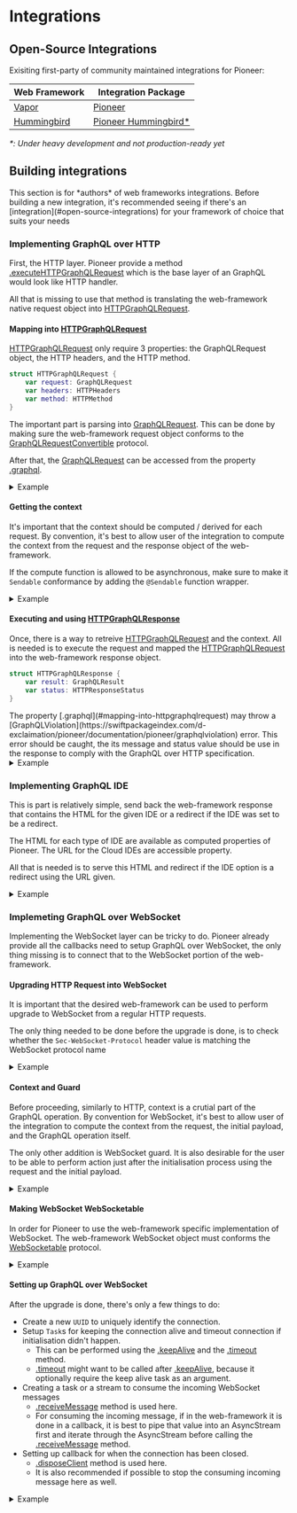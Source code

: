 
# Integrations

## Open-Source Integrations

Exisiting first-party of community maintained integrations for Pioneer:

| Web Framework                                                     | Integration Package                                                          |
| ----------------------------------------------------------------- | ---------------------------------------------------------------------------- |
| [Vapor](https://vapor.codes)                                      | [Pioneer](/docs/web-frameworks/vapor)                                        |
| [Hummingbird](https://github.com/hummingbird-project/hummingbird) | [Pioneer Hummingbird*](https://github.com/d-exclaimation/pioneer-hummingbird) |

_*: Under heavy development and not production-ready yet_

## Building integrations

<Callout type="info">
  This section is for *authors* of web frameworks integrations. Before building
  a new integration, it's recommended seeing if there's an
  [integration](#open-source-integrations) for your framework of choice that
  suits your needs
</Callout>

### Implementing GraphQL over HTTP

First, the HTTP layer. Pioneer provide a method [.executeHTTPGraphQLRequest](<https://swiftpackageindex.com/d-exclaimation/pioneer/documentation/pioneer/pioneerexecutehttpgraphqlrequest(for:with:using)>) which is the base layer of an GraphQL would look like HTTP handler.

All that is missing to use that method is translating the web-framework native request object into [HTTPGraphQLRequest](https://swiftpackageindex.com/d-exclaimation/pioneer/documentation/pioneer/pioneer/httpgraphqlrequest).

#### Mapping into [HTTPGraphQLRequest](https://swiftpackageindex.com/d-exclaimation/pioneer/documentation/pioneer/pioneer/httpgraphqlrequest)

[HTTPGraphQLRequest](https://swiftpackageindex.com/d-exclaimation/pioneer/documentation/pioneer/pioneer/httpgraphqlrequest) only require 3 properties: the GraphQLRequest object, the HTTP headers, and the HTTP method.

```swift {2-4} showLineNumbers copy
struct HTTPGraphQLRequest {
    var request: GraphQLRequest
    var headers: HTTPHeaders
    var method: HTTPMethod
}
```

The important part is parsing into [GraphQLRequest](https://swiftpackageindex.com/d-exclaimation/pioneer/documentation/pioneer/graphqlrequest).
This can be done by making sure the web-framework request object conforms to the [GraphQLRequestConvertible](https://swiftpackageindex.com/d-exclaimation/pioneer/documentation/pioneer/graphqlrequestconvertible) protocol.

After that, the [GraphQLRequest](https://swiftpackageindex.com/d-exclaimation/pioneer/documentation/pioneer/graphqlrequest) can be accessed from the property [.graphql](https://swiftpackageindex.com/d-exclaimation/pioneer/documentation/pioneer/graphqlrequestconvertible).

<details>
<summary> Example </summary>

```swift showLineNumbers copy
import class WebFramework.Request

extension Request: GraphQLRequestConvertible {
    public func body<T>(_ decodable: T.Type) throws -> T where T: Decodable {
        try JSONDecoder().decode(decodable, from: body)
    }

    public func searchParams<T>(_ decodable: T.Type, at: String) -> T? where T: Decodable {
        search[at]?.removingPercentEncoding
            .flatMap { $0.data(using: .utf8) }
            .flatMap { try? JSONDecoder().decode(decodable, from: $0) }
    }

    public var isAcceptingGraphQLResponse: Bool {
        headers[.accept].contains(HTTPGraphQLRequest.mediaType)
    }
}
```

</details>

#### Getting the context

It's important that the context should be computed / derived for each request. By convention, it's best to allow user of the integration to compute the context from the request and the response object of the web-framework.

If the compute function is allowed to be asynchronous, make sure to make it `Sendable` conformance by adding the `@Sendable` function wrapper.

<details>
<summary> Example </summary>

```swift showLineNumbers copy
import class WebFramework.Request
import class WebFramework.Response
import struct Pioneer.Pioneer

extension Pioneer {
    typealias WebFrameworkHTTPContext = @Sendable (Request, Response) async throws -> Context
}
```

</details>

#### Executing and using [HTTPGraphQLResponse](https://swiftpackageindex.com/d-exclaimation/pioneer/documentation/pioneer/pioneer/httpgraphqlresponse)

Once, there is a way to retreive [HTTPGraphQLRequest](https://swiftpackageindex.com/d-exclaimation/pioneer/documentation/pioneer/pioneer/httpgraphqlrequest) and the context. All is needed is to execute the request and mapped the [HTTPGraphQLRequest](https://swiftpackageindex.com/d-exclaimation/pioneer/documentation/pioneer/pioneer/httpgraphqlresponse) into the web-framework response object.

```swift {2-3} showLineNumbers copy
struct HTTPGraphQLResponse {
    var result: GraphQLResult
    var status: HTTPResponseStatus
}
```

<Callout type="info">
  The property [.graphql](#mapping-into-httpgraphqlrequest) may throw a
  [GraphQLViolation](https://swiftpackageindex.com/d-exclaimation/pioneer/documentation/pioneer/graphqlviolation)
  error. This error should be caught, the its message and status value should be
  use in the response to comply with the GraphQL over HTTP specification.
</Callout>

<details>
<summary> Example </summary>

```swift {9-14,16-19,23-24,26-28} showLineNumbers copy
import class WebFramework.Request
import class WebFramework.Response
import struct Pioneer.Pioneer
import struct GraphQL.GraphQLJSONEncoder

extension Pioneer {
    public func httpHandler(req: Request, context: @escaping WebFrameworkHTTPContext) async throws -> Response {
        do {
            // Parsing HTTPGraphQLRequest and Context
            guard let httpreq = req.graphql else {
                return Response(status: .badRequest)
            }
            let res = Response()
            let context = try await context(req, res)

            // Executing into GraphQLResult
            let httpRes = await executeHTTPGraphQLRequest(for: httpreq, with: context, using: req.eventLoop)
            res.body = try GraphQLJSONEncoder().encode(httpres.result)
            res.status = httpRes.status

            return res
        } catch let e as GraphQLViolation {
            let body = try GraphQLJSONEncoder().encode(GraphQLResult(data: nil, errors: [.init(e.message)]))
            return Response(status: e.status(req.isAcceptingGraphQLResponse), body: body)
        } catch {
            // Format error caught into GraphQLResult
            let body = try GraphQLJSONEncoder().encode(GraphQLResult(data: nil, errors: [.init(error)]))
            return Response(status: .internalServerError, body: body)
        }
    }
}
```

</details>

### Implementing GraphQL IDE

This is part is relatively simple, send back the web-framework response that contains the HTML for the given IDE or a redirect if the IDE was set to be a redirect.

The HTML for each type of IDE are available as computed properties of Pioneer. The URL for the Cloud IDEs are accessible property.

All that is needed is to serve this HTML and redirect if the IDE option is a redirect using the URL given.

<details>
<summary> Example </summary>

```swift {7-15} showLineNumbers copy
import class WebFramework.Request
import class WebFramework.Response
import struct Pioneer.Pioneer

extension Pioneer {
    func ideHandler(req: Request) -> Response {
        switch (playground) {
            case .sandbox:
                return serve(html: embeddedSandboxHtml)
            case .graphiql:
                return serve(html: graphiqlHtml)
            case .playground:
                return serve(html: playgroundHtml)
            case .redirect(to: let cloud):
                return Response(status: .permanentRedirect, redirect: cloud.url)
        }
    }

    func serve(html: String) -> Response {
        Response(
            status: .ok,
            headers: ["Content-Type": "text/html"],
            body: html.data(using: .utf8)
        )
    }
}
```

</details>

### Implemeting GraphQL over WebSocket

Implementing the WebSocket layer can be tricky to do. Pioneer already provide all the callbacks need to setup GraphQL over WebSocket, the only thing missing is to connect that to the WebSocket portion of the web-framework.

#### Upgrading HTTP Request into WebSocket

It is important that the desired web-framework can be used to perform upgrade to WebSocket from a regular HTTP requests.

The only thing needed to be done before the upgrade is done, is to check whether the `Sec-WebSocket-Protocol` header value is matching the WebSocket protocol name

<details>
<summary> Example </summary>

```swift {6-12} showLineNumbers copy
import class WebFramework.Request
import struct WebFramework.BadRequestError
import struct Pioneer.Pioneer

extension Pioneer {
    func shouldUpgrade(req: Request) async throws -> HTTPHeaders {
        guard let req.headers[.secWebSocketProtocol].first(where: websocketProtocol.isValid) else {
            throw BadRequestError()
        }

        return req.headers
    }
}
```

</details>

#### Context and Guard

Before proceeding, similarly to HTTP, context is a crutial part of the GraphQL operation. By convention for WebSocket, it's best to allow user of the integration to compute the context from the request, the initial payload, and the GraphQL operation itself.

The only other addition is WebSocket guard. It is also desirable for the user to be able to perform action just after the initialisation process using the request and the initial payload.

<details>
<summary> Example </summary>

```swift {7-8} showLineNumbers copy
import class WebFramework.Request
import struct Pioneer.Pioneer
import struct Pioneer.GraphQLRequest
import enum Pioneer.Payload

extension Pioneer {
    typealias WebFrameworkWebSocketContext = @Sendable (Request, Payload, GraphQLRequest) async throws -> Context
    typealias WebFrameworkWebSocketGuard = @Sendable (Request, Payload) async throws -> Void
}
```

</details>

#### Making WebSocket WebSocketable

In order for Pioneer to use the web-framework specific implementation of WebSocket. The web-framework WebSocket object must conforms the [WebSocketable](https://swiftpackageindex.com/d-exclaimation/pioneer/documentation/pioneer/websocketable) protocol.

<details>
<summary> Example </summary>

```swift {5-7,9-11} showLineNumbers copy
import enum NIOWebSocket.WebSocketErrorCode
import class WebFramework.WebSocket

extension WebSocket: WebSocketable {
    public func out<S>(_ msg: S) where S: Collection, S.Element == Character {
        send(msg)
    }

    public func terminate(code: WebSocketErrorCode) async throws {
        try await close(code: code)
    }
}
```

</details>

#### Setting up GraphQL over WebSocket

After the upgrade is done, there's only a few things to do:

- Create a new `UUID` to uniquely identify the connection.
- Setup `Task`s for keeping the connection alive and timeout connection if initialisation didn't happen.
  - This can be performed using the [.keepAlive](<https://swiftpackageindex.com/d-exclaimation/pioneer/documentation/pioneer/pioneer/keepalive(using:)>) and the [.timeout](<https://swiftpackageindex.com/d-exclaimation/pioneer/documentation/pioneer/pioneer/timeout(using:keepalive)>) method.
  - [.timeout](<https://swiftpackageindex.com/d-exclaimation/pioneer/documentation/pioneer/pioneer/timeout(using:keepalive)>) might want to be called after [.keepAlive](<https://swiftpackageindex.com/d-exclaimation/pioneer/documentation/pioneer/pioneer/keepalive(using:)>), because it optionally require the keep alive task as an argument.
- Creating a task or a stream to consume the incoming WebSocket messages
  - [.receiveMessage](https://swiftpackageindex.com/d-exclaimation/pioneer/documentation/pioneer/pioneer) method is used here.
  - For consuming the incoming message, if in the web-framework it is done in a callback, it is best to pipe that value into an AsyncStream first and iterate through the AsyncStream before calling the [.receiveMessage](https://swiftpackageindex.com/d-exclaimation/pioneer/documentation/pioneer/pioneer) method.
- Setting up callback for when the connection has been closed.
  - [.disposeClient](https://swiftpackageindex.com/d-exclaimation/pioneer/documentation/pioneer/pioneer) method is used here.
  - It is also recommended if possible to stop the consuming incoming message here as well.

<details>
<summary> Example </summary>

```swift {7-15,24,27-28,31-56,59-64} showLineNumbers copy
import class WebFramework.Request
import class WebFramework.Response
import class WebFramework.WebSocket
import struct Pioneer.Pioneer

extension Pioneer {
    func wsHandler(
        req: Request,
        context: @escaping WebFrameworkWebSocketContext,
        guard: @escaping WebFrameworkWebSocketGuard
    ) async throws -> Response {
        req.upgradeToWebSocket(shouldUpgrade: shouldUpgrade(req:)) { req, ws
            onUpgrade(req: req, ws: ws, context: context, guard: `guard`)
        }
    }


    func onUpgrade(
        req: Request,
        ws: WebSocket,
        context: @escaping WebFrameworkWebSocketContext,
        guard: @escaping WebFrameworkWebSocketGuard
    ) -> Void {
        let cid = UUID()

        // Keep alive and timeout task
        let keepAlive = keepAlive(using: ws)
        let timeout = timeout(using: ws, keepAlive: keepAlive)

        // Consuming incoming message
        let receiving = Task {
            let stream = AsyncStream(String.self) { con in
                ws.onMessage(con.yield)

                con.onTermination = { @Sendable _ in
                    guard ws.isClosed else { return }
                    _ = ws.close()
                }
            }

            for await message in stream {
                await receiveMessage(
                    cid: cid, io: ws,
                    keepAlive: keepAlive,
                    timeout: timeout,
                    ev: req.eventLoop,
                    txt: message,
                    context: {
                        try await context(req, $0, $1)
                    },
                    check: {
                        try await `guard`(req, $0)
                    }
                )
            }
        }

        // Closing task
        Task {
            try await ws.onClose.get()
            receiving.cancel()
            disposeClient(cid: cid, keepAlive: keepAlive, timeout: timeout)
        }
    }
}
```

</details>
